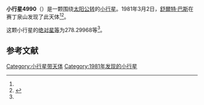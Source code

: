 {{Infobox planet
| bgcolour = #FFFFC0
| name = 4990 Trombka
| symbol = 
| image = 
| caption = 
| discovery = yes
| discovery_ref = 
| discoverer = [[舒爾特·巴斯|舒爾特·巴斯]]
| discovery_site = [[赛丁泉山|赛丁泉山]] 
| discovered = 1981年3月2日
| designations = yes
| mp_name = 
| named_after = 
| alt_names = 
| mp_category = [[主带小行星|主带小行星]]
| orbit_ref = <ref name="a">[http://ssd.jpl.nasa.gov/sbdb.cgi?sstr=4990 4990 Trombka] {{Wayback|url=http://ssd.jpl.nasa.gov/sbdb.cgi?sstr=4990 |date=20201126160214 }}，小行星數據庫瀏覽器（JPL Small-Body Database Browser）－[[美国国家航空航天局|美国国家航空航天局]]喷气推进实验室</ref>
| epoch = 2456400.5 (2013年4月18日更新)
| aphelion = {{convert|2.6294699|AU|km|3|abbr=on|lk=out}}
| perihelion = {{convert|1.8373637|AU|km|3|abbr=on}}
| semimajor = {{convert|2.2334168|AU|km|3|abbr=on}}
| eccentricity = 0.1773306
| period = 1219.138648 [[日|日]]<br />3.34[[儒略年|儒略年]]
| avg_speed = 
| inclination = 3.88588
| asc_node = 353.45688
| mean_anomaly = 
| arg_peri = 278.29968
| satellites = 
| physical_characteristics = yes
| dimensions = 
| mass = 
| density = 
| surface_grav = 
| escape_velocity = 
| sidereal_day = 
| axial_tilt = 
| pole_ecliptic_lat = 
| pole_ecliptic_lon = 
| albedo = 
| temperatures= 
| temp_name1 = 
| mean_temp_1 = 
| max_temp_1 = 
| temp_name2 = 
| max_temp_2 = 
| spectral_type = 
| abs_magnitude = 278.29968
}}

'''小行星4990'''（{{lang-en|4990 Trombka}}）是一颗围绕[[太阳|太阳]][[公转|公转]]的[[小行星|小行星]]。1981年3月2日，[[舒爾特·巴斯|舒爾特·巴斯]]在赛丁泉山发现了此天体<ref name="a" /><ref>{{cite news|title=小行星列表|url=http://cfa-www.harvard.edu/iau/lists/NumberedMPs.txt|accessdate=2013-07-08|newspaper=哈佛大学|archive-date=2008-05-17|archive-url=https://web.archive.org/web/20080517010638/http://cfa-www.harvard.edu/iau/lists/NumberedMPs.txt|dead-url=no}}</ref>。

这颗小行星的[[绝对星等|绝对星等]]为278.29968等<ref name="a" />。

==参考文献==
{{reflist}}
{{Minor Planet Number|[[小行星4989|小行星4989]]|[[小行星4991|小行星4991]]}}

{{小天体}}

[[Category:小行星带天体|Category:小行星带天体]]
[[Category:1981年发现的小行星|Category:1981年发现的小行星]]

{{asteroid-stub}}